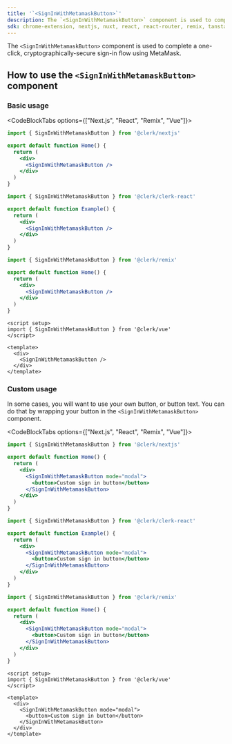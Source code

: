```yaml
---
title: '`<SignInWithMetamaskButton>`'
description: The `<SignInWithMetamaskButton>` component is used to complete a one-click, cryptographically-secure sign-in flow using MetaMask.
sdk: chrome-extension, nextjs, nuxt, react, react-router, remix, tanstack-start, vue
---
```


The `<SignInWithMetamaskButton>` component is used to complete a one-click, cryptographically-secure sign-in flow using MetaMask.

## How to use the `<SignInWithMetamaskButton>` component

### Basic usage

<CodeBlockTabs options={["Next.js", "React", "Remix", "Vue"]}>
  ```jsx {{ filename: 'pages/index.js' }}
  import { SignInWithMetamaskButton } from '@clerk/nextjs'

  export default function Home() {
    return (
      <div>
        <SignInWithMetamaskButton />
      </div>
    )
  }
  ```

  ```jsx {{ filename: 'example.js' }}
  import { SignInWithMetamaskButton } from '@clerk/clerk-react'

  export default function Example() {
    return (
      <div>
        <SignInWithMetamaskButton />
      </div>
    )
  }
  ```

  ```jsx {{ filename: 'pages/index.js' }}
  import { SignInWithMetamaskButton } from '@clerk/remix'

  export default function Home() {
    return (
      <div>
        <SignInWithMetamaskButton />
      </div>
    )
  }
  ```

  ```vue {{ filename: 'example.vue' }}
  <script setup>
  import { SignInWithMetamaskButton } from '@clerk/vue'
  </script>

  <template>
    <div>
      <SignInWithMetamaskButton />
    </div>
  </template>
  ```
</CodeBlockTabs>

### Custom usage

In some cases, you will want to use your own button, or button text. You can do that by wrapping your button in the `<SignInWithMetamaskButton>` component.

<CodeBlockTabs options={["Next.js", "React", "Remix", "Vue"]}>
  ```jsx {{ filename: 'pages/index.js' }}
  import { SignInWithMetamaskButton } from '@clerk/nextjs'

  export default function Home() {
    return (
      <div>
        <SignInWithMetamaskButton mode="modal">
          <button>Custom sign in button</button>
        </SignInWithMetamaskButton>
      </div>
    )
  }
  ```

  ```jsx {{ filename: 'example.js' }}
  import { SignInWithMetamaskButton } from '@clerk/clerk-react'

  export default function Example() {
    return (
      <div>
        <SignInWithMetamaskButton mode="modal">
          <button>Custom sign in button</button>
        </SignInWithMetamaskButton>
      </div>
    )
  }
  ```

  ```jsx {{ filename: 'pages/index.js' }}
  import { SignInWithMetamaskButton } from '@clerk/remix'

  export default function Home() {
    return (
      <div>
        <SignInWithMetamaskButton mode="modal">
          <button>Custom sign in button</button>
        </SignInWithMetamaskButton>
      </div>
    )
  }
  ```

  ```vue {{ filename: 'example.vue' }}
  <script setup>
  import { SignInWithMetamaskButton } from '@clerk/vue'
  </script>

  <template>
    <div>
      <SignInWithMetamaskButton mode="modal">
        <button>Custom sign in button</button>
      </SignInWithMetamaskButton>
    </div>
  </template>
  ```
</CodeBlockTabs>
